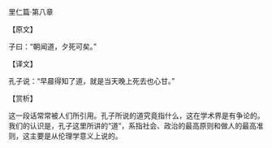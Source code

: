 

里仁篇·第八章

【原文】

子曰：“朝闻道，夕死可矣。”

【译文】

孔子说：“早晨得知了道，就是当天晚上死去也心甘。”

【赏析】

这一段话常常被人们所引用。孔子所说的道究竟指什么，这在学术界是有争论的。我们的认识是，孔子这里所讲的“道”，系指社会、政治的最高原则和做人的最高准则，这主要是从伦理学意义上说的。

